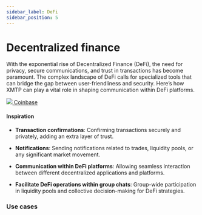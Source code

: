```yaml
---
sidebar_label: DeFi
sidebar_position: 5
---
```



# Decentralized finance

With the exponential rise of Decentralized Finance (DeFi), the need for privacy, secure communications, and trust in transactions has become paramount. The complex landscape of DeFi calls for specialized tools that can bridge the gap between user-friendliness and security. Here’s how XMTP can play a vital role in shaping communication within DeFi platforms.

<div class="chain-list ">
  <a href="https://www.coinbase.com/wallet" class="chain-item">
    <img src={cb} />
    <span>Coinbase</span>
  </a>
</div>

#### Inspiration

- **Transaction confirmations**: Confirming transactions securely and privately, adding an extra layer of trust.

- **Notifications**: Sending notifications related to trades, liquidity pools, or any significant market movement.

- **Communication within DeFi platforms**: Allowing seamless interaction between different decentralized applications and platforms.

- **Facilitate DeFi operations within group chats**: Group-wide participation in liquidity pools and collective decision-making for DeFi strategies.

### Use cases


<Usecases />
